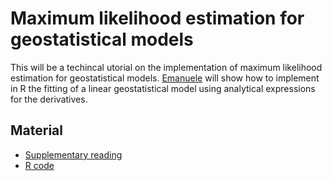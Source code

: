 # Maximum likelihood estimation for geostatistical models

This will be a techincal utorial on the implementation of maximum likelihood estimation for geostatistical models. [Emanuele](http://www.lancaster.ac.uk/staff/giorgi/) will show how to implement in R the fitting of a linear geostatistical model using analytical expressions for the derivatives.

## Material

* [Supplementary reading](https://github.com/chicas-spatstat-reading-group/events/blob/master/02-mle-for-geostatistics/Material/Zhang-2002-Biometrics.pdf)
* [R code](https://github.com/chicas-spatstat-reading-group/events/blob/master/02-mle-for-geostatistics/Material/Rcode_27April2017.R)